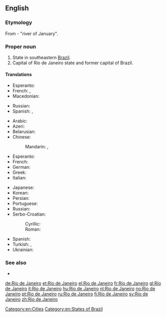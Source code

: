 ==English==
{{wikipedia}}

===Etymology===
From {{etyl|pt|en}} {{term|rio|Rio|lang=pt}} {{term|de|lang=pt}} {{term|janeiro|Janeiro|lang=pt}} - "river of January".

===Proper noun===
{{en-proper noun|head=[[rio|Rio]] [[de]] [[janeiro|Janeiro]]}}

# State in southeastern [[Brazil]].
# Capital of Rio de Janeiro state and former capital of Brazil.

====Translations====
{{trans-top|state}}
* Esperanto: {{t-|eo|Rio-de-Ĵanejrio}}
* French: {{t-|fr|État de Rio de Janeiro}}, {{t+|fr|Rio de Janeiro|m}}
* Macedonian: {{t-|mk|Рио де Жанеиро|tr=Río de Žanéiro}}
{{trans-mid}}
* Russian: {{tø|ru|[[шт.]] [[Рио-де-Жанейро]]|m|tr=štat Río-de-Žanɛ́jro|sc=Cyrl}}
* Spanish: {{t+|es|Río de Janeiro}}, {{t-|es|Estado de Río de Janeiro}}
{{trans-bottom}}

{{trans-top|city}}
* Arabic: {{t-|ar|ريو دي جانيرو|m|tr=rīyu di janīru}}
* Azeri: {{t-|az|Rio-de-Janeyro}}
* Belarusian: {{t-|be|Рыа-дэ-Жанэйра|m|tr=Rýa-de-Žanéjra}}
* Chinese:
*: Mandarin: {{t|cmn|里約熱內盧|sc=Hani}}, {{t|cmn|里约热内卢|tr=Lǐyuē Rènèilú|sc=Hani}}
* Esperanto: {{t-|eo|Rio-de-Ĵanejro}}
* French: {{t+|fr|Rio de Janeiro|m}}
* German: {{t+|de|Rio de Janeiro|n}}
* Greek: {{t+|el|Ρίο ντε Τζανέιρο|tr=Río de Tzanéiro}}
* Italian: {{t+|it|Rio de Janeiro|f}}
{{trans-mid}}
* Japanese: {{t-|ja|リオデジャネイロ|tr=Riodejaneiro}}
* Korean: {{t-|ko|리우데자네이루|tr=Riudejaneiru|sc=Hang}}
* Persian: {{t-|fa|ریو دو ژانیرو|tr=Rio do Žâniro|sc=fa-Arab}}
* Portuguese: {{t+|pt|Rio de Janeiro|m}}
* Russian: {{t+|ru|Рио-де-Жанейро|m|tr=Río-de-Žanɛ́jro}}
* Serbo-Croatian:
*: Cyrillic: {{t-|sh|Рио де Жанеиро|m}}
*: Roman: {{t-|sh|Rio de Žaneiro|m}}
* Spanish: {{t+|es|Río de Janeiro|m}}
* Turkish: {{t-|tr|Rio de Janeiro}}, {{t-|tr|Rio}}
* Ukrainian: {{t-|uk|Ріо-де-Жанейро|m|tr=Río-de-Žanéjro}} 
{{trans-bottom}}

===See also===
* {{pedialite}}

[[Category:en:Cities]]
[[Category:en:States of Brazil]]

[[de:Rio de Janeiro]]
[[et:Rio de Janeiro]]
[[el:Rio de Janeiro]]
[[fr:Rio de Janeiro]]
[[gl:Rio de Janeiro]]
[[it:Rio de Janeiro]]
[[hu:Rio de Janeiro]]
[[nl:Rio de Janeiro]]
[[no:Rio de Janeiro]]
[[pt:Rio de Janeiro]]
[[ru:Rio de Janeiro]]
[[fi:Rio de Janeiro]]
[[sv:Rio de Janeiro]]
[[zh:Rio de Janeiro]]